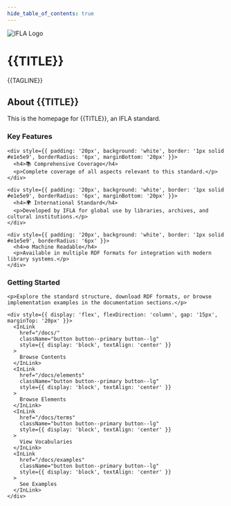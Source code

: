 ```yaml
---
hide_table_of_contents: true
---
```



<div style={{
  background: `linear-gradient(100deg, rgba(45, 104, 64, 1) 0%, rgba(45, 104, 64, 0.8) 100%)`,
  color: 'white',
  padding: '40px 20px',
  marginBottom: '40px',
  marginTop: '-2rem',
  marginLeft: 'calc(-1 * var(--ifm-spacing-horizontal))',
  marginRight: 'calc(-1 * var(--ifm-spacing-horizontal))',
  display: 'flex',
  alignItems: 'center',
  justifyContent: 'center',
  gap: '20px'
}}>
  <img 
    src={useBaseUrl('/img/logo-ifla_black.png')} 
    alt="IFLA Logo"
    style={{ height: '60px', flexShrink: 0 }}
  />
  <div style={{ textAlign: 'left' }}>
    <h1 style={{ fontSize: '2.2rem', margin: '0 0 5px 0' }}>{{TITLE}}</h1>
    <p style={{ fontSize: '1.1rem', margin: '0', opacity: '0.9' }}>{{TAGLINE}}</p>
  </div>
</div>

## About {{TITLE}}

This is the homepage for {{TITLE}}, an IFLA standard.

<div style={{ display: 'grid', gridTemplateColumns: 'repeat(auto-fit, minmax(300px, 1fr))', gap: '40px', margin: '40px 0' }}>
  <div>
    <h3>Key Features</h3>
    
    <div style={{ padding: '20px', background: 'white', border: '1px solid #e1e5e9', borderRadius: '6px', marginBottom: '20px' }}>
      <h4>📚 Comprehensive Coverage</h4>
      <p>Complete coverage of all aspects relevant to this standard.</p>
    </div>

    <div style={{ padding: '20px', background: 'white', border: '1px solid #e1e5e9', borderRadius: '6px', marginBottom: '20px' }}>
      <h4>🌍 International Standard</h4>
      <p>Developed by IFLA for global use by libraries, archives, and cultural institutions.</p>
    </div>

    <div style={{ padding: '20px', background: 'white', border: '1px solid #e1e5e9', borderRadius: '6px' }}>
      <h4>⚙️ Machine Readable</h4>
      <p>Available in multiple RDF formats for integration with modern library systems.</p>
    </div>
  </div>

  <div>
    <h3>Getting Started</h3>
    
    <p>Explore the standard structure, download RDF formats, or browse implementation examples in the documentation sections.</p>
    
    <div style={{ display: 'flex', flexDirection: 'column', gap: '15px', marginTop: '20px' }}>
      <InLink
        href="/docs/"
        className="button button--primary button--lg"
        style={{ display: 'block', textAlign: 'center' }}
      >
        Browse Contents
      </InLink>
      <InLink
        href="/docs/elements"
        className="button button--primary button--lg"
        style={{ display: 'block', textAlign: 'center' }}
      >
        Browse Elements
      </InLink>
      <InLink
        href="/docs/terms"
        className="button button--primary button--lg"
        style={{ display: 'block', textAlign: 'center' }}
      >
        View Vocabularies
      </InLink>
      <InLink
        href="/docs/examples"
        className="button button--primary button--lg"
        style={{ display: 'block', textAlign: 'center' }}
      >
        See Examples
      </InLink>
    </div>
  </div>
</div>